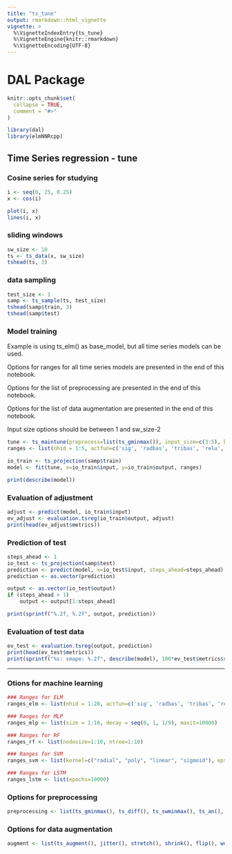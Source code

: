 ```yaml
---
title: "ts_tune"
output: rmarkdown::html_vignette
vignette: >
  %\VignetteIndexEntry{ts_tune}
  %\VignetteEngine{knitr::rmarkdown}
  %\VignetteEncoding{UTF-8}
---
```


# DAL Package

```r
knitr::opts_chunk$set(
  collapse = TRUE,
  comment = "#>"
)
```

```r
library(dal)
library(elmNNRcpp)
```

## Time Series regression - tune

### Cosine series for studying
```r
i <- seq(0, 25, 0.25)
x <- cos(i)

plot(i, x)
lines(i, x)
```

### sliding windows
```r
sw_size <- 10
ts <- ts_data(x, sw_size)
tshead(ts, 3)
```

### data sampling
```r
test_size <- 1
samp <- ts_sample(ts, test_size)
tshead(samp$train, 3)
tshead(samp$test)
```

### Model training

Example is using ts_elm() as base_model, but all time series models can be used. 

Options for ranges for all time series models are presented in the end of this notebook.

Options for the list of preprocessing are presented in the end of this notebook.

Options for the list of data augmentation are presented in the end of this notebook.

Input size options should be between 1 and sw_size-2

```r
tune <- ts_maintune(preprocess=list(ts_gminmax()), input_size=c(3:5), base_model = ts_elm(), augment = list(ts_augment()))
ranges <- list(nhid = 1:5, actfun=c('sig', 'radbas', 'tribas', 'relu', 'purelin'))

io_train <- ts_projection(samp$train)
model <- fit(tune, x=io_train$input, y=io_train$output, ranges)

print(describe(model))
```

### Evaluation of adjustment
```r
adjust <- predict(model, io_train$input)
ev_adjust <- evaluation.tsreg(io_train$output, adjust)
print(head(ev_adjust$metrics))
```

### Prediction of test
```r
steps_ahead <- 1
io_test <- ts_projection(samp$test)
prediction <- predict(model, x=io_test$input, steps_ahead=steps_ahead)
prediction <- as.vector(prediction)

output <- as.vector(io_test$output)
if (steps_ahead > 1)
    output <- output[1:steps_ahead]

print(sprintf("%.2f, %.2f", output, prediction))
```

### Evaluation of test data
```r
ev_test <- evaluation.tsreg(output, prediction)
print(head(ev_test$metrics))
print(sprintf("%s: smape: %.2f", describe(model), 100*ev_test$metrics$smape))
```

---

### Otions for machine learning
```R
### Ranges for ELM
ranges_elm <- list(nhid = 1:20, actfun=c('sig', 'radbas', 'tribas', 'relu', 'purelin'))

### Ranges for MLP
ranges_mlp <- list(size = 1:10, decay = seq(0, 1, 1/9), maxit=10000)

### Ranges for RF
ranges_rf <- list(nodesize=1:10, ntree=1:10)

### Ranges for SVM
ranges_svm <- list(kernel=c("radial", "poly", "linear", "sigmoid"), epsilon=seq(0, 1, 0.1), cost=seq(20, 100, 20))

### Ranges for LSTM
ranges_lstm <- list(epochs=10000)
```

### Options for preprocessing
```R
preprocessing <- list(ts_gminmax(), ts_diff(), ts_swminmax(), ts_an(), ts_ean())
```

### Options for data augmentation
```R
augment <- list(ts_augment(), jitter(), stretch(), shrink(), flip(), wormhole())
```




